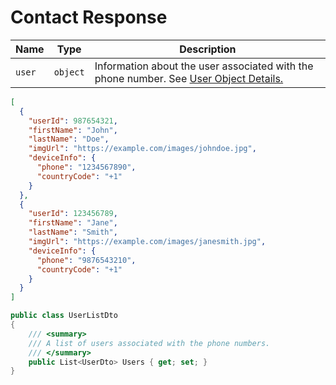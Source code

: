 

# Contact Response


| Name        | Type       | Description                                                                 |
|-------------|------------|-----------------------------------------------------------------------------|
| `user`      | `object`   | Information about the user associated with the phone number. See [User Object Details.](/docs/Objects/userObject)|




<Tabs>
  <TabItem value="json" label="Json">

```json
[
  {
    "userId": 987654321,
    "firstName": "John",
    "lastName": "Doe",
    "imgUrl": "https://example.com/images/johndoe.jpg",
    "deviceInfo": {
      "phone": "1234567890",
      "countryCode": "+1"
    }
  },
  {
    "userId": 123456789,
    "firstName": "Jane",
    "lastName": "Smith",
    "imgUrl": "https://example.com/images/janesmith.jpg",
    "deviceInfo": {
      "phone": "9876543210",
      "countryCode": "+1"
    }
  }
]
```


  </TabItem>

  <TabItem value="c#" label="C#">

```c#
public class UserListDto
{
    /// <summary>
    /// A list of users associated with the phone numbers.
    /// </summary>
    public List<UserDto> Users { get; set; }   
}
```

  </TabItem>

  
</Tabs>
